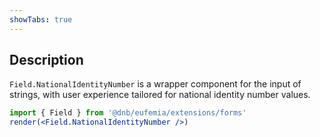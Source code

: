 ```yaml
---
showTabs: true
---
```


## Description

`Field.NationalIdentityNumber` is a wrapper component for the input of strings, with user experience tailored for national identity number values.

```jsx
import { Field } from '@dnb/eufemia/extensions/forms'
render(<Field.NationalIdentityNumber />)
```
